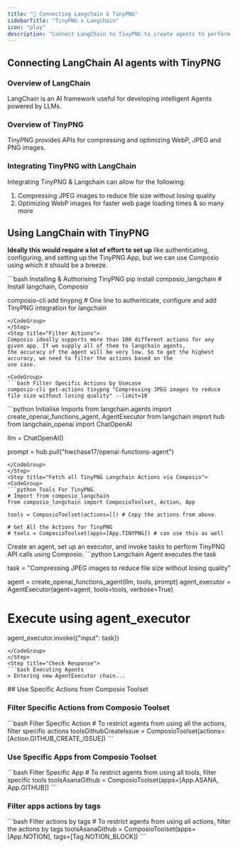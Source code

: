 ```yaml
---
title: "🚀 Connecting Langchain & TinyPNG"
sidebarTitle: "TinyPNG x Langchain"
icon: "play"
description: "Connect LangChain to TinyPNG to create agents to perform tasks using natural language"
---
```


## Connecting LangChain AI agents with TinyPNG

### Overview of LangChain

LangChain is an AI framework useful for developing intelligent Agents powered by LLMs.

### Overview of TinyPNG

TinyPNG provides APIs for compressing and optimizing WebP, JPEG and PNG images.

### Integrating TinyPNG with LangChain

Integrating TinyPNG & Langchain can allow for the following:

1. Compressing JPEG images to reduce file size without losing quality
2. Optimizing WebP images for faster web page loading times
& so many more

## Using LangChain with TinyPNG

<Steps>
<Step title="Setting Up the Environment">

**Ideally this would require a lot of effort to set up** like authenticating, configuring, and setting up the TinyPNG App, but we can use Composio using which it should be a breeze.

<CodeGroup>
```bash Installing & Authorising TinyPNG
pip install composio_langchain # Install langchain, Composio 

composio-cli add tinypng # One line to authenticate, configure and add TinyPNG integration for langchain
```
</CodeGroup>
</Step>
<Step title="Filter Actions">
Composio ideally supports more than 100 different actions for any given app. If we supply all of them to langchain agents, 
the accuracy of the agent will be very low. So to get the highest accuracy, we need to filter the actions based on the 
use case.

<CodeGroup>
```bash Filter Specific Actions by Usecase
composio-cli get-actions tinypng "Compressing JPEG images to reduce file size without losing quality" --limit=10
```
</CodeGroup>

</Step>
<Step title="Import Base Packages">

<CodeGroup>
```python Initialise Imports
from langchain.agents import create_openai_functions_agent, AgentExecutor
from langchain import hub
from langchain_openai import ChatOpenAI


llm = ChatOpenAI()

prompt = hub.pull("hwchase17/openai-functions-agent")
```
</CodeGroup>
</Step>
<Step title="Fetch all TinyPNG Langchain Actions via Composio">
<CodeGroup>
```python Tools For TinyPNG
# Import from composio_langchain
from composio_langchain import ComposioToolset, Action, App

tools = ComposioToolset(actions=[]) # Copy the actions from above. 

# Get All the Actions for TinyPNG
# tools = ComposioToolset(apps=[App.TINYPNG]) # can use this as well
```
</CodeGroup>
</Step>
<Step title="Execute the Agent">
Create an agent, set up an executor, and invoke tasks to perform TinyPNG API calls using Composio. 
<CodeGroup>
```python Langchain Agent executes the task

task = "Compressing JPEG images to reduce file size without losing quality"

agent = create_openai_functions_agent(llm, tools, prompt)
agent_executor = AgentExecutor(agent=agent, tools=tools, verbose=True)

# Execute using agent_executor
agent_executor.invoke({"input": task})
```
</CodeGroup>
</Step>
<Step title="Check Response">
```bash Executing Agents
> Entering new AgentExecutor chain...
```
</Step>
</Steps>
## Use Specific Actions from Composio Toolset

### Filter Specific Actions from Composio Toolset

<CodeGroup>
```bash Filter Specific Action
# To restrict agents from using all the actions, filter specific actions
toolsGithubCreateIssue = ComposioToolset(actions=[Action.GITHUB_CREATE_ISSUE])
```
</CodeGroup>

### Use Specific Apps from Composio Toolset
<CodeGroup>
```bash Filter Specific App
# To restrict agents from using all tools, filter specific tools
toolsAsanaGithub = ComposioToolset(apps=[App.ASANA, App.GITHUB])
```
</CodeGroup>

### Filter apps actions by tags 
<CodeGroup>
```bash Filter actions by tags
# To restrict agents from using all actions, filter the actions by tags
toolsAsanaGithub = ComposioToolset(apps=[App.NOTION], tags=[Tag.NOTION_BLOCK])
```
</CodeGroup>

